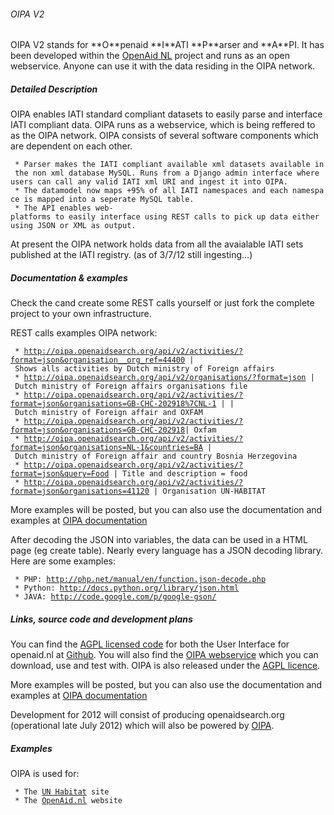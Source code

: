====== OIPA V2 ======

OIPA V2 stands for **O**penaid **I**ATI **P**arser and **A**PI. It has been developed within the [[tools:open_aid:start | OpenAid NL]] project and runs as an open webservice. Anyone can use it with the data residing in the OIPA network.

{{:tools:oipa:oipa.001.png?450|}}


===== Detailed Description =====

OIPA enables IATI standard compliant datasets to easily parse and interface IATI compliant data. OIPA runs as a webservice, which is being reffered to as the OIPA network. OIPA consists of several software components which are dependent on each other.

  * Parser makes the IATI compliant available xml datasets available in the non xml database MySQL. Runs from a Django admin interface where users can call any valid IATI xml URI and ingest it into OIPA.
  * The datamodel now maps +95% of all IATI namespaces and each namespace is mapped into a seperate MySQL table.
  * The API enables web-platforms to easily interface using REST calls to pick up data either using JSON or XML as output.

At present the OIPA network holds data from all the avaialable IATI sets published at the IATI registry. (as of 3/7/12 still ingesting...)

===== Documentation & examples =====

Check the cand create some REST calls yourself or just fork the complete project to your own infrastructure.

REST calls examples OIPA network:

  * http://oipa.openaidsearch.org/api/v2/activities/?format=json&organisation__org_ref=44400 | Shows alls activities by Dutch ministry of Foreign affairs
  * http://oipa.openaidsearch.org/api/v2/organisations/?format=json | Dutch ministry of Foreign affairs organisations file
  * http://oipa.openaidsearch.org/api/v2/activities/?format=json&organisations=GB-CHC-202918%7CNL-1 | | Dutch ministry of Foreign affair and OXFAM
  * http://oipa.openaidsearch.org/api/v2/activities/?format=json&organisations=GB-CHC-202918| Oxfam
  * http://oipa.openaidsearch.org/api/v2/activities/?format=json&organisations=NL-1&countries=BA | Dutch ministry of Foreign affair and country Bosnia Herzegovina 
  * http://oipa.openaidsearch.org/api/v2/activities/?format=json&query=Food | Title and description = food
  * http://oipa.openaidsearch.org/api/v2/activities/?format=json&organisations=41120 | Organisation UN-HABITAT



More examples will be posted, but you can also use the documentation and examples at [[http://oipa.openaidsearch.org/api/v2/docs/|OIPA documentation]]

After decoding the JSON into variables, the data can be used in a HTML page (eg create table). Nearly every language has a JSON decoding library. Here are some examples:

  * PHP: http://php.net/manual/en/function.json-decode.php
  * Python: http://docs.python.org/library/json.html
  * JAVA: http://code.google.com/p/google-gson/
===== Links, source code and development plans =====
You can find the [[https://www.gnu.org/licenses/agpl-3.0.html|AGPL licensed code]] for both the User Interface for openaid.nl at [[https://github.com/openaid-IATI/|Github]]. You will also find the [[https://github.com/openaid-IATI/|OIPA webservice]] which you can download, use and test with. OIPA is also released under the [[https://www.gnu.org/licenses/agpl-3.0.html|AGPL licence]].

More examples will be posted, but you can also use the documentation and examples at [[http://oipa.openaidsearch.org/api/v2/docs/|OIPA documentation]]

Development for 2012 will consist of producing openaidsearch.org (operational late July 2012) which will also be powered by [[tools:oipa:start|OIPA]]. 

===== Examples =====
OIPA is used for:
 
  * The [[UN Habitat]] site
  * The [[OpenAid.nl]] website